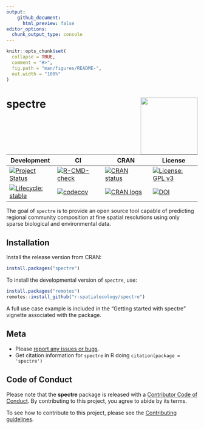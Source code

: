 ```yaml
---
output: 
    github_document:
      html_preview: false
editor_options: 
  chunk_output_type: console
---
```


<!-- README.md is generated from README.Rmd. Please edit that file -->

```r
knitr::opts_chunk$set(
  collapse = TRUE,
  comment = "#>",
  fig.path = "man/figures/README-",
  out.width = "100%"
)
```

# spectre <img src='man/figures/spectre.png' align="right" width="150" /></a>

<!-- badges: start -->

| Development | CI | CRAN | License |
|---|---|---|---|
| [![Project Status](https://www.repostatus.org/badges/latest/active.svg)](https://www.repostatus.org/#active) | [![R-CMD-check](https://github.com/r-spatialecology/spectre/actions/workflows/r-cmd-check.yml/badge.svg)](https://github.com/r-spatialecology/spectre/actions/workflows/r-cmd-check.yml) | [![CRAN status](https://www.r-pkg.org/badges/version/spectre)](https://CRAN.R-project.org/package=spectre) | [![License: GPL v3](https://img.shields.io/badge/License-GPLv3-blue.svg)](https://www.gnu.org/licenses/gpl-3.0) |
| [![Lifecycle: stable](https://img.shields.io/badge/lifecycle-stable-brightgreen.svg)](https://lifecycle.r-lib.org/articles/stages.html#stable) | [![codecov](https://codecov.io/gh/r-spatialecology/spectre/branch/main/graph/badge.svg?token=6xoTj9a1ci)](https://codecov.io/gh/r-spatialecology/spectre) | [![CRAN logs](https://cranlogs.r-pkg.org/badges/grand-total/spectre)](https://CRAN.R-project.org/package=spectre) | [![DOI](https://img.shields.io/badge/DOI-10.1111/ecog.06272-blue.svg)](https://doi.org/10.1111/ecog.06272) |

<!-- badges: end -->

The goal of `spectre` is to provide an open source tool capable of predicting regional community composition at fine spatial resolutions using only sparse biological and environmental data. 

## Installation

Install the release version from CRAN:
```r
install.packages("spectre")
```

To install the developmental version of `spectre`, use:
```r
install.packages("remotes")
remotes::install_github("r-spatialecology/spectre")
```

A full use case example is included in the "Getting started with spectre" vignette associated with the package.

## Meta
- Please [report any issues or bugs](https://github.com/r-spatialecology/spectre/issues/new).
- Get citation information for `spectre` in R doing `citation(package = 'spectre')`

## Code of Conduct

Please note that the **spectre** package is released with a [Contributor Code of Conduct](CODE_OF_CONDUCT.md). By contributing to this project, you agree to abide by its terms.

To see how to contribute to this project, please see the [Contributing guidelines](CONTRIBUTING.md).

